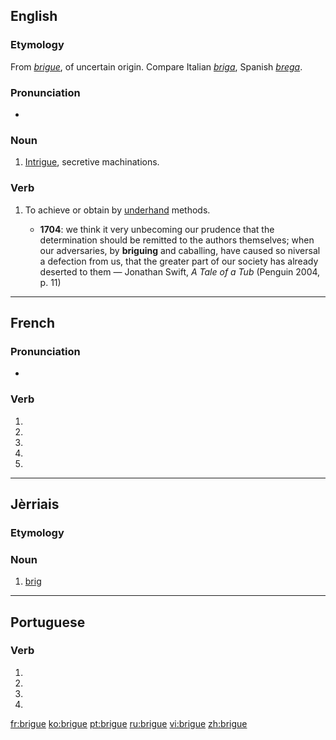 {{also|brigué}}
==English==

===Etymology===
From {{etyl|fr|en}} ''[[#French|brigue]]'', of uncertain origin.  Compare Italian ''[[briga]]'', Spanish ''[[brega]]''.

===Pronunciation===
* {{IPA|/bɹiːɡ/|lang=en}}

===Noun===
{{en-noun}}

# {{context|obsolete|lang=en}} [[intrigue|Intrigue]], secretive machinations.
#: {{rfquotek|Chesterfield}}

===Verb===
{{en-verb|brigu}}

# {{context|obsolete|lang=en}} To achieve or obtain by [[underhand]] methods.
#* '''1704''': we think it very unbecoming our prudence that the determination should be remitted to the authors themselves; when our adversaries, by '''briguing''' and caballing, have caused so niversal a defection from us, that the greater part of our society has already deserted to them — Jonathan Swift, ''A Tale of a Tub'' (Penguin 2004, p. 11)

----

==French==

===Pronunciation===
* {{homophones|lang=fr|briguent|brigues}}

===Verb===
{{fr-verb-form}}

# {{conjugation of|briguer||1|s|pres|ind|lang=fr}}
# {{conjugation of|briguer||3|s|pres|ind|lang=fr}}
# {{conjugation of|briguer||1|s|pres|sub|lang=fr}}
# {{conjugation of|briguer||1|s|pres|sub|lang=fr}}
# {{conjugation of|briguer||2|s|imp|lang=fr}}

----

==Jèrriais==

===Etymology===
{{rfe|lang=roa-jer}}

===Noun===
{{roa-jer-noun|f}}

# [[brig]]

----

==Portuguese==

===Verb===
{{pt-verb-form}}

# {{conjugation of|brigar||1|s|present|subjunctive|lang=pt}}
# {{conjugation of|brigar||3|s|present|subjunctive|lang=pt}}
# {{conjugation of|brigar||1|s|imperative|lang=pt}}
# {{conjugation of|brigar||3|s|imperative|lang=pt}}

[[fr:brigue]]
[[ko:brigue]]
[[pt:brigue]]
[[ru:brigue]]
[[vi:brigue]]
[[zh:brigue]]
